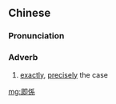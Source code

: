 {{also|即系}}
==Chinese==
{{zh-forms|s=即系}}

===Pronunciation===
{{zh-pron
|c=zik1 hai6
|c-t=det2 hai5
|cat=adv
}}

===Adverb===
{{zh-adv}}

# {{lb|zh|Cantonese}} [[exactly]], [[precisely]] the case

[[mg:即係]]